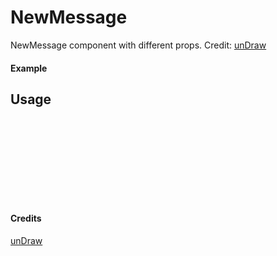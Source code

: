 
<Meta of={NewMessage} title="unDraw/NewMessage" />

# NewMessage

NewMessage component with different props.
Credit: [unDraw](https://undraw.co/illustrations)

#### Example

<Canvas of={NewMessage.Primary} />

## Usage

```ts
import { NewMessage } from "yadl-ui";

const Example = () => {
  return (
      <NewMessage />
  );
};

export default Example;
```

#### Credits
[unDraw](https://undraw.co/illustrations)
